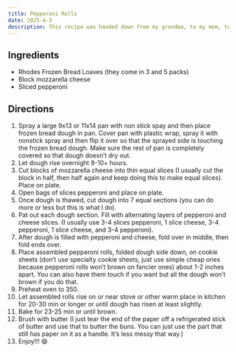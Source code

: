 ```yaml
---
title: Pepperoni Rolls
date: 2025-4-3
description: This recipe was handed down from my grandma, to my mom, to me! Fun fact - pepperoni rolls were first created in West Virginia. I have lots of great memories eating pepperoni rolls growing up. This specific recipe was written by my mom. 
---
```


##  Ingredients
- Rhodes Frozen Bread Loaves (they come in 3 and 5 packs)
- Block mozzarella cheese
- Sliced pepperoni
##  Directions
1. Spray a large 9x13 or 11x14 pan with non stick spay and then place frozen bread dough in pan. Cover pan with plastic wrap, spray it with nonstick spray and then flip it over so that the sprayed side is touching the frozen bread dough. Make sure the rest of pan is completely covered so that dough doesn’t dry out.
2. Let dough rise overnight 8-10+ hours.
4. Cut blocks of mozzarella cheese into thin equal slices (I usually cut the block in half, then half again and keep doing this to make equal slices). Place on plate.
5. Open bags of slices pepperoni and place on plate.
6. Once dough is thawed, cut dough into 7 equal sections (you can do more or less but this is what I do).
7. Pat out each dough section. Fill with alternating layers of pepperoni and cheese slices. (I usually use 3-4 slices pepperoni, 1 slice cheese, 3-4 pepperoni, 1 slice cheese, and 3-4 pepperoni).
8. After dough is filled with pepperoni and cheese, fold over in middle, then fold ends over.
9. Place assembled pepperoni rolls, folded dough side down, on cookie sheets (don’t use specialty cookie sheets, just use simple cheap ones because pepperoni rolls won’t brown on fancier ones) about 1-2 inches apart. You can also have them touch if you want but all the dough won’t brown if you do that.
10. Preheat oven to 350.
11. Let assembled rolls rise on or near stove or other warm place in kitchen for 20-30 min or longer or until dough has risen at least slightly.
12. Bake for 23-25 min or until brown.
13. Brush with butter (I just tear the end of the paper off a refrigerated stick of butter and use that to butter the buns. You can just use the part that still has paper on it as a handle. It’s less messy that way.)
14. Enjoy!!! 😄
